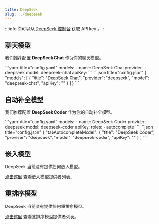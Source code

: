 ```yaml
---
title: DeepSeek
slug: ../deepseek
---
```



:::info
你可以从 [DeepSeek 控制台](https://www.deepseek.com/) 获取 API key 。
:::

## 聊天模型

我们推荐配置 **DeepSeek Chat** 作为你的聊天模型。

<Tabs groupId="config-example">
   <TabItem value="yaml" label="YAML">
   ```yaml title="config.yaml"
   models:
     - name: DeepSeek Chat
       provider: deepseek
       model: deepseek-chat
       apiKey: <YOUR_DEEPSEEK_API_KEY>
   ```
   </TabItem>
   <TabItem value="json" label="JSON">
   ```json title="config.json"
   {
     "models": [
       {
         "title": "DeepSeek Chat",
         "provider": "deepseek",
         "model": "deepseek-chat",
         "apiKey": "<YOUR_DEEPSEEK_API_KEY>"
       }
     ]
   }
   ```
   </TabItem>
</Tabs>

## 自动补全模型

我们推荐配置 **DeepSeek Coder** 作为你的自动补全模型。

<Tabs groupId="config-example">
   <TabItem value="yaml" label="YAML">
    ```yaml title="config.yaml"
    models:
      - name: DeepSeek Coder
        provider: deepseek
        model: deepseek-coder
        apiKey: <YOUR_DEEPSEEK_API_KEY>
        roles:
          - autocomplete
    ```
   </TabItem>
   <TabItem value="json" label="JSON">
    ```json title="config.json"
    {
      "tabAutocompleteModel": {
        "title": "DeepSeek Coder",
        "provider": "deepseek",
        "model": "deepseek-coder",
        "apiKey": "<YOUR_DEEPSEEK_API_KEY>"
      }
    }
    ```
   </TabItem>
</Tabs>

## 嵌入模型

DeepSeek 当前没有提供任何嵌入模型。

[点击这里](../../model-roles/embeddings.mdx) 查看嵌入模型提供者列表。

## 重排序模型

DeepSeek 当前没有提供任何重排序模型。

[点击这里](../../model-roles/reranking.mdx) 查看重排序模型提供者列表。
